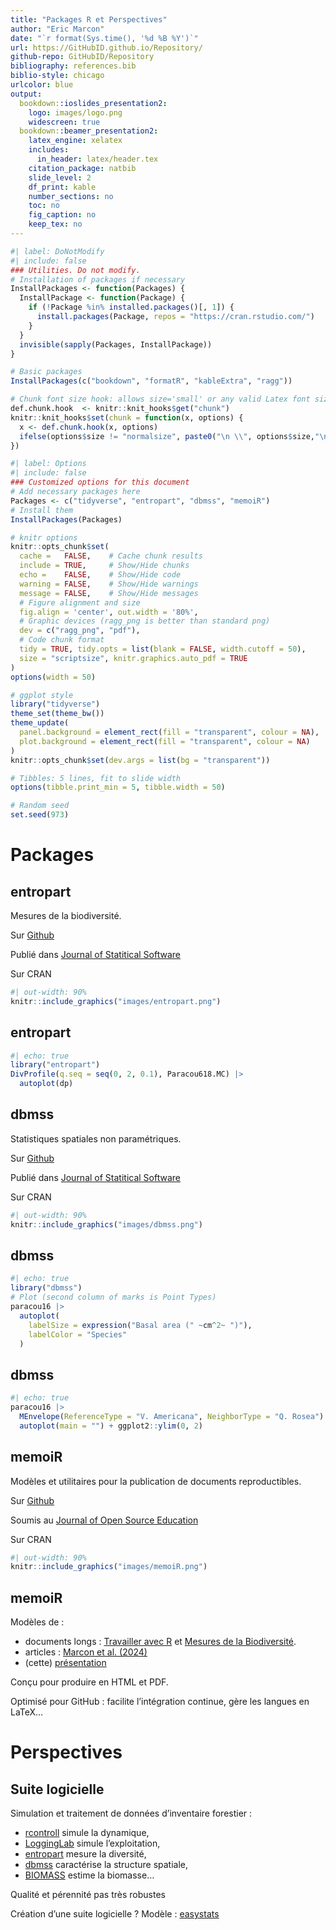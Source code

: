 ```yaml
---
title: "Packages R et Perspectives"
author: "Eric Marcon"
date: "`r format(Sys.time(), '%d %B %Y')`"
url: https://GitHubID.github.io/Repository/
github-repo: GitHubID/Repository
bibliography: references.bib
biblio-style: chicago
urlcolor: blue
output:
  bookdown::ioslides_presentation2:
    logo: images/logo.png
    widescreen: true
  bookdown::beamer_presentation2:
    latex_engine: xelatex
    includes:
      in_header: latex/header.tex
    citation_package: natbib
    slide_level: 2
    df_print: kable
    number_sections: no
    toc: no
    fig_caption: no
    keep_tex: no
---
```


```r
#| label: DoNotModify
#| include: false
### Utilities. Do not modify.
# Installation of packages if necessary
InstallPackages <- function(Packages) {
  InstallPackage <- function(Package) {
    if (!Package %in% installed.packages()[, 1]) {
      install.packages(Package, repos = "https://cran.rstudio.com/")
    }
  }
  invisible(sapply(Packages, InstallPackage))
}

# Basic packages
InstallPackages(c("bookdown", "formatR", "kableExtra", "ragg"))

# Chunk font size hook: allows size='small' or any valid Latex font size in chunk options
def.chunk.hook  <- knitr::knit_hooks$get("chunk")
knitr::knit_hooks$set(chunk = function(x, options) {
  x <- def.chunk.hook(x, options)
  ifelse(options$size != "normalsize", paste0("\n \\", options$size,"\n\n", x, "\n\n \\normalsize"), x)
})
```

```r
#| label: Options
#| include: false
### Customized options for this document
# Add necessary packages here
Packages <- c("tidyverse", "entropart", "dbmss", "memoiR")
# Install them
InstallPackages(Packages)

# knitr options
knitr::opts_chunk$set(
  cache =   FALSE,    # Cache chunk results
  include = TRUE,     # Show/Hide chunks
  echo =    FALSE,    # Show/Hide code
  warning = FALSE,    # Show/Hide warnings
  message = FALSE,    # Show/Hide messages
  # Figure alignment and size
  fig.align = 'center', out.width = '80%',
  # Graphic devices (ragg_png is better than standard png)
  dev = c("ragg_png", "pdf"),
  # Code chunk format
  tidy = TRUE, tidy.opts = list(blank = FALSE, width.cutoff = 50),
  size = "scriptsize", knitr.graphics.auto_pdf = TRUE
)
options(width = 50)

# ggplot style
library("tidyverse")
theme_set(theme_bw())
theme_update(
  panel.background = element_rect(fill = "transparent", colour = NA),
  plot.background = element_rect(fill = "transparent", colour = NA)
)
knitr::opts_chunk$set(dev.args = list(bg = "transparent"))

# Tibbles: 5 lines, fit to slide width
options(tibble.print_min = 5, tibble.width = 50)

# Random seed
set.seed(973)
```


# Packages 

## entropart{.columns-2} 

\begincols
  \begincol{.58\textwidth}

Mesures de la biodiversité.

Sur [Github](https://ericmarcon.github.io/entropart/)

Publié dans [Journal of Statitical Software](https://www.jstatsoft.org/article/view/v067i08)


Sur CRAN

  \endcol
  \begincol{.38\textwidth}
  <p class="forceBreak"></p>

```r
#| out-width: 90%
knitr::include_graphics("images/entropart.png")
```

  \endcol
\endcols

## entropart

```r
#| echo: true
library("entropart")
DivProfile(q.seq = seq(0, 2, 0.1), Paracou618.MC) |>
  autoplot(dp)
```

## dbmss{.columns-2} 

\begincols
  \begincol{.58\textwidth}

Statistiques spatiales non paramétriques.

Sur [Github](https://ericmarcon.github.io/dbmss/)

Publié dans [Journal of Statitical Software](https://www.jstatsoft.org/article/view/v067c03)


Sur CRAN

  \endcol
  \begincol{.38\textwidth}
  <p class="forceBreak"></p>

```r
#| out-width: 90%
knitr::include_graphics("images/dbmss.png")
```

  \endcol
\endcols

## dbmss

```r
#| echo: true
library("dbmss")
# Plot (second column of marks is Point Types) 
paracou16 |>
  autoplot(
    labelSize = expression("Basal area (" ~cm^2~ ")"), 
    labelColor = "Species"
  )
```

## dbmss

```r
#| echo: true
paracou16 |> 
  MEnvelope(ReferenceType = "V. Americana", NeighborType = "Q. Rosea") |> 
  autoplot(main = "") + ggplot2::ylim(0, 2)
```

## memoiR{.columns-2} 

\begincols
  \begincol{.58\textwidth}

Modèles et utilitaires pour la publication de documents reproductibles.

Sur [Github](https://ericmarcon.github.io/memoiR/)

Soumis au [Journal of Open Source Education](https://github.com/openjournals/jose-papers/blob/jose.00228/jose.00228/10.21105.jose.00228.pdf)

Sur CRAN

  \endcol
  \begincol{.38\textwidth}
  <p class="forceBreak"></p>

```r
#| out-width: 90%
knitr::include_graphics("images/memoiR.png")
```

  \endcol
\endcols


## memoiR

Modèles de :

- documents longs : [Travailler avec R](https://github.com/EricMarcon/travailleR) et [Mesures de la Biodiversité](https://github.com/EricMarcon/MesuresBioDiv2). 
- articles : [Marcon et al. (2024)](https://github.com/EricMarcon/JTE-22-105)
- (cette) [présentation]()

Conçu pour produire en HTML et PDF.

Optimisé pour GitHub : facilite l'intégration continue, gère les langues en LaTeX...


# Perspectives

## Suite logicielle

Simulation et traitement de données d'inventaire forestier :

- [rcontroll](https://github.com/sylvainschmitt/rcontroll) simule la dynamique,
- [LoggingLab](https://github.com/VincyaneBadouard/LoggingLab) simule l'exploitation,
- [entropart](https://github.com/EricMarcon/entropart) mesure la diversité,
- [dbmss](https://github.com/EricMarcon/dbmss) caractérise la structure spatiale,
- [BIOMASS](https://github.com/umr-amap/BIOMASS) estime la biomasse...

Qualité et pérennité pas très robustes

Création d'une suite logicielle ? Modèle : [easystats](https://github.com/easystats)



<!-- Styles for HTML slides -->
<!-- https://stackoverflow.com/questions/38260799/references-page-truncated-in-rmarkdown-ioslides-presentation/38294541#38294541 -->
<style>
  .forceBreak { -webkit-column-break-after: always; break-after: column; }
  slides > slide { overflow: scroll; }
  slides > slide:not(.nobackground):after { content: ''; }
</style>

